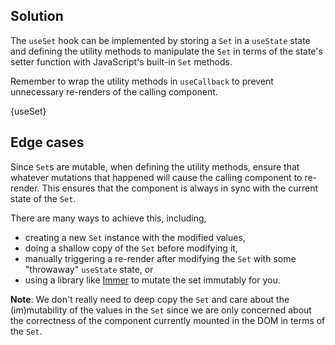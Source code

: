 

## Solution

The `useSet` hook can be implemented by storing a `Set` in a `useState` state and defining the utility methods to manipulate the `Set` in terms of the state's setter function with JavaScript's built-in `Set` methods.

Remember to wrap the utility methods in `useCallback` to prevent unnecessary re-renders of the calling component.

<MDXCodeBlock>{useSet}</MDXCodeBlock>

## Edge cases

Since `Set`s are mutable, when defining the utility methods, ensure that whatever mutations that happened will cause the calling component to re-render. This ensures that the component is always in sync with the current state of the `Set`.

There are many ways to achieve this, including,

- creating a new `Set` instance with the modified values,
- doing a shallow copy of the `Set` before modifying it,
- manually triggering a re-render after modifying the `Set` with some "throwaway" `useState` state, or
- using a library like [Immer](https://immerjs.github.io/immer/) to mutate the set immutably for you.

**Note**: We don't really need to deep copy the `Set` and care about the (im)mutability of the values in the `Set` since we are only concerned about the correctness of the component currently mounted in the DOM in terms of the `Set`.
